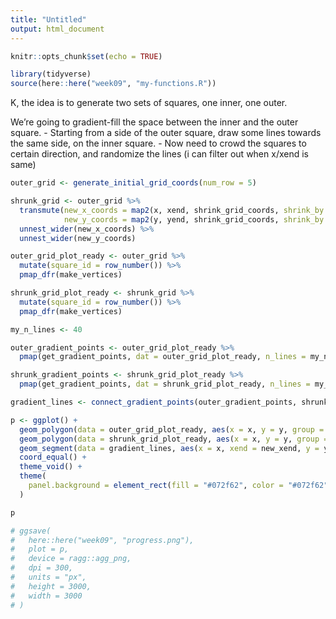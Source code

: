 ```yaml
---
title: "Untitled"
output: html_document
---
```


```r
knitr::opts_chunk$set(echo = TRUE)
```

```r
library(tidyverse)
source(here::here("week09", "my-functions.R"))
```

K, the idea is to generate two sets of squares, one inner, one outer.

We're going to gradient-fill the space between the inner and the outer square.
- Starting from a side of the outer square, draw some lines towards the same side, on the inner square.
- Now need to crowd the squares to certain direction, and randomize the lines (i can filter out when x/xend is same)


```r
outer_grid <- generate_initial_grid_coords(num_row = 5)

shrunk_grid <- outer_grid %>% 
  transmute(new_x_coords = map2(x, xend, shrink_grid_coords, shrink_by = 0.5, x_or_y = "x"),
            new_y_coords = map2(y, yend, shrink_grid_coords, shrink_by = 0.5, x_or_y = "y")) %>% 
  unnest_wider(new_x_coords) %>% 
  unnest_wider(new_y_coords)

outer_grid_plot_ready <- outer_grid %>% 
  mutate(square_id = row_number()) %>% 
  pmap_dfr(make_vertices)

shrunk_grid_plot_ready <- shrunk_grid %>% 
  mutate(square_id = row_number()) %>% 
  pmap_dfr(make_vertices)

my_n_lines <- 40

outer_gradient_points <- outer_grid_plot_ready %>% 
  pmap(get_gradient_points, dat = outer_grid_plot_ready, n_lines = my_n_lines)

shrunk_gradient_points <- shrunk_grid_plot_ready %>% 
  pmap(get_gradient_points, dat = shrunk_grid_plot_ready, n_lines = my_n_lines)

gradient_lines <- connect_gradient_points(outer_gradient_points, shrunk_gradient_points, min_length = 0.4)

p <- ggplot() +
  geom_polygon(data = outer_grid_plot_ready, aes(x = x, y = y, group = square_id), fill = "#e9f7f7") +
  geom_polygon(data = shrunk_grid_plot_ready, aes(x = x, y = y, group = square_id), fill = "#e9f7f7") +
  geom_segment(data = gradient_lines, aes(x = x, xend = new_xend, y = y, yend = new_yend), color = "#072f62") +
  coord_equal() +
  theme_void() +
  theme(
    panel.background = element_rect(fill = "#072f62", color = "#072f62")
  )

p

# ggsave(
#   here::here("week09", "progress.png"),
#   plot = p,
#   device = ragg::agg_png,
#   dpi = 300,
#   units = "px",
#   height = 3000,
#   width = 3000
# )
```

